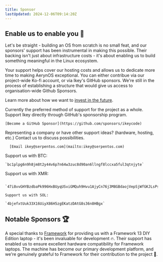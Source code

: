 ```yaml
---
title: Sponsor
lastUpdated: 2024-12-06T09:14:20Z
---
```


## Enable us to enable you 🚀

Let's be straight - building an OS from scratch is no small feat, and our sponsors' support has been instrumental in making this possible. Their backing isn't just about infrastructure costs - it's about enabling us to build something meaningful in the Linux ecosystem.

Your support helps cover our hosting costs and allows us to dedicate more time to making AerynOS exceptional. You can either contribue via our project-wide Ko-fi account, or via Ikey's GitHub sponsors. We're still in the process of establishing a structure that
would give us access to organisation-wide Github Sponsors.

Learn more about how we want to [invest in the future](/blog/2024/12/31/investing-in-the-future/).



<CardGrid stagger>
  <Card title="Ko-fi" icon="simple-icons:kofi">
    Currently the preferred method of support for the project as a whole.
    <Kofi/>
  </Card>

  <Card title="GitHub Sponsors" icon="tabler:brand-github-filled">
    Support Ikey directly through GitHub's sponsorship program.

    [Become a GitHub Sponsor](https://github.com/sponsors/ikeycode)
  </Card>

  <Card title="Large-Scale Sponsorship" icon="tabler:currency-dollar">
      Representing a company or have other support ideas? (hardware, hosting, etc.)
      Contact us to discuss possibilities.

      [Email ikey@serpentos.com](mailto:ikey@serpentos.com)
  </Card>

  <Card title="Bitcoin" icon="tabler:coin-bitcoin-filled">
    Support us with BTC:

    `bc1plpg6n9h8jm8t2y44v6p7n64w3zuc8d90an6llngf8lccxa5ful3qtnjyte`
  </Card>

  <Card title="Monero" icon="tabler:coin-monero-filled">
      Support us with XMR:

      `47i8vvGHYBzdbaPk996HxBUyqUSviGMQuh9Hvu1AjyCn76j3M8GBdaojVepSjWfGKJLsPsnoMFm2Kgr9w1GWVGTy3q5PJNR`
  </Card>

  <Card title="Solana" icon="tabler:currency-solana">

    Support us with SOL:

    `4bjefxtUuk33X16UiyX86H5zgEKatzDAtG8s36n8HBgx`
  </Card>

</CardGrid>

## Notable Sponsors 🏆

A special thanks to [Framework](https://frame.work) for providing us with a Framework 13 DIY Edition laptop - it's been invaluable for development 🔥. Their support has enabled us to ensure excellent hardware compatibility for Framework laptops. The machine has become our primary development platform, and we're genuinely grateful to Framework for their contribution to the project 💪.

